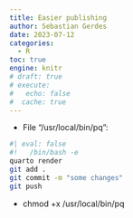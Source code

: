```yaml
---
title: Easier publishing
author: Sebastian Gerdes
date: 2023-07-12
categories:
  - R
toc: true
engine: knitr
# draft: true
# execute: 
#   echo: false
#  cache: true
---
```


* File "/usr/local/bin/pq":
```bash
#| eval: false
#!   /bin/bash -e
quarto render
git add .
git commit -m "some changes"
git push
```
* chmod +x /usr/local/bin/pq